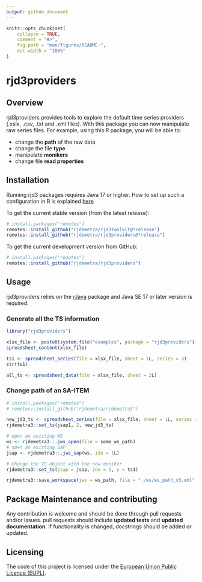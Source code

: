 ```yaml
---
output: github_document
---
```


<!-- README.md is generated from README.Rmd. Please edit that file -->

```r
knitr::opts_chunk$set(
    collapse = TRUE,
    comment = "#>",
    fig.path = "man/figures/README-",
    out.width = "100%"
)
```

# rjd3providers

<!-- badges: start -->
<!-- badges: end -->

## Overview

rjd3providers provides tools to explore the default time series providers (.xslx, .csv, .txt and .xml files). With this package you can now manipulate raw series files. For example, using this R package, you will be able to:

- change the **path** of the raw data
- change the file **type**
- manipulate **monikers**
- change file **read properties**


## Installation

Running rjd3 packages requires Java 17 or higher. How to set up such a configuration in R is explained [here](https://jdemetra-new-documentation.netlify.app/#installing-the-software) 

To get the current stable version (from the latest release):

``` r
# install.packages("remotes")
remotes::install_github("rjdemetra/rjd3toolkit@*release")
remotes::install_github("rjdemetra/rjd3providers@*release")
```

To get the current development version from GitHub:

``` r
# install.packages("remotes")
remotes::install_github("rjdemetra/rjd3providers")
```


## Usage

rjd3providers relies on the [rJava](https://cran.r-project.org/web/packages/rJava/index.html) package and Java SE 17 or later version is required.

### Generate all the TS information 

``` r
library("rjd3providers")

xlsx_file <- paste0(system.file("examples", package = "rjd3providers"), "/Insee.xlsx")
spreadsheet_content(xlsx_file)

ts1 <- spreadsheet_series(file = xlsx_file, sheet = 1L, series = 3)
str(ts1)

all_ts <- spreadsheet_data(file = xlsx_file, sheet = 2L)
```

### Change path of an SA-ITEM

``` r
# install.packages("remotes")
# remotes::install_github("rjdemetra/rjdemetra3")

new_jd3_ts <- spreadsheet_series(file = xlsx_file, sheet = 1L, series = 3)
rjdemetra3::set_ts(jsap1, 2, new_jd3_ts)

# open an existing WS
ws <- rjdemetra3::.jws_open(file = some_ws_path)
# open an existing SAP
jsap <- rjdemetra3::.jws_sap(ws, idx = 1L)

# Change the TS object with the new moniker
rjdemetra3::set_ts(jsap = jsap, idx = 1, y = ts1)

rjdemetra3::save_workspace(jws = ws_path, file = "./ws/ws_path_v3.xml", replace = TRUE)
```


## Package Maintenance and contributing

Any contribution is welcome and should be done through pull requests and/or issues.
pull requests should include **updated tests** and **updated documentation**. If functionality is changed, docstrings should be added or updated.


## Licensing

The code of this project is licensed under the [European Union Public Licence (EUPL)](https://joinup.ec.europa.eu/page/eupl-text-11-12).

